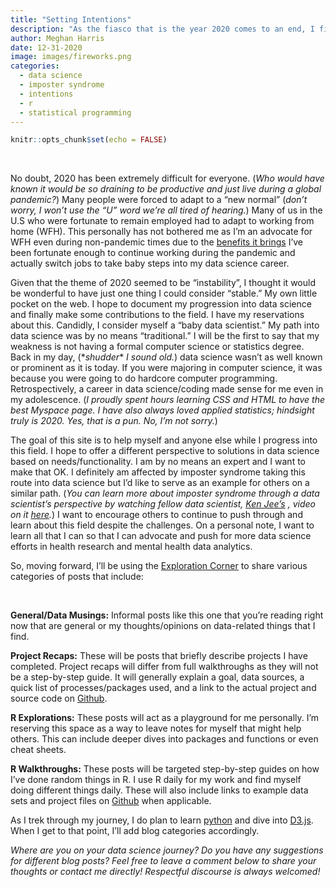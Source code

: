 ```yaml
---
title: "Setting Intentions"
description: "As the fiasco that is the year 2020 comes to an end, I figured I'd set some intentions for the Tidy Trekker site moving forward."
author: Meghan Harris
date: 12-31-2020
image: images/fireworks.png
categories:
  - data science
  - imposter syndrome
  - intentions
  - r
  - statistical programming
---
```


```r
knitr::opts_chunk$set(echo = FALSE)
```


<div id = "post" style = "overflow: hidden;">
<br>
No doubt, 2020 has been extremely difficult for everyone. (*Who would have known it would be so draining to be productive and just live during a global pandemic?*) Many people were forced to adapt to a "new normal" (*don't worry, I won't use the "U" word we're all tired of hearing.*) Many of us in the U.S who were fortunate to remain employed had to adapt to working from home (WFH). This personally has not bothered me as I'm an advocate for WFH even during non-pandemic times due to the [benefits it brings](https://www.flexjobs.com/blog/post/benefits-of-remote-work/) I've been fortunate enough to continue working during the pandemic and actually switch jobs to take baby steps into my data science career.

Given that the theme of 2020 seemed to be "instability", I thought it would be wonderful to have just one thing I could consider "stable." My own little pocket on the web. I hope to document my progression into data science and finally make some contributions to the field. I have my reservations about this. Candidly, I consider myself a "baby data scientist." My path into data science was by no means "traditional." I will be the first to say that my weakness is not having a formal computer science or statistics degree. Back in my day, (\**shudder*\* *I sound old.*) data science wasn't as well known or prominent as it is today. If you were majoring in computer science, it was because you were going to do hardcore computer programming. Retrospectively, a career in data science/coding made sense for me even in my adolescence. (*I proudly spent hours learning CSS and HTML to have the best Myspace page. I have also always loved applied statistics; hindsight truly is 2020. Yes, that is a pun. No, I'm not sorry.*)

The goal of this site is to help myself and anyone else while I progress into this field. I hope to offer a different perspective to solutions in data science based on needs/functionality. I am by no means an expert and I want to make that OK. I definitely am affected by imposter syndrome taking this route into data science but I'd like to serve as an example for others on a similar path. (*You can learn more about imposter syndrome through a data scientist's perspective by watching fellow data scientist, [Ken Jee's](https://twitter.com/KenJee_DS) , video on it [here](https://www.youtube.com/watch?v=Uf0dO-pgOrk).*) I want to encourage others to continue to push through and learn about this field despite the challenges. On a personal note, I want to learn all that I can so that I can advocate and push for more data science efforts in health research and mental health data analytics.

So, moving forward, I'll be using the [Exploration Corner](./../../blog.html) to share various categories of posts that include:

<br>

**General/Data Musings:** Informal posts like this one that you're reading right now that are general or my thoughts/opinions on data-related things that I find.


**Project Recaps:** These will be posts that briefly describe projects I have completed. Project recaps will differ from full walkthroughs as they will not be a step-by-step guide. It will generally explain a goal, data sources, a quick list of processes/packages used, and a link to the actual project and source code on [Github](https://github.com/Meghansaha). 


**R Explorations:** These posts will act as a playground for me personally. I'm reserving this space as a way to leave notes for myself that might help others. This can include deeper dives into packages and functions or even cheat sheets. 


**R Walkthroughs:** These posts will be targeted step-by-step guides on how I've done random things in R. I use R daily for my work and find myself doing different things daily. These will also include links to example data sets and project files on [Github](https://github.com/Meghansaha) when applicable.


As I trek through my journey, I do plan to learn [python](https://www.python.org/) and dive into [D3.js](https://d3js.org/). When I get to that point, I'll add blog categories accordingly.


*Where are you on your data science journey? Do you have any suggestions for different blog posts? Feel free to leave a comment below to share your thoughts or contact me directly! Respectful discourse is always welcomed!*

</div>
